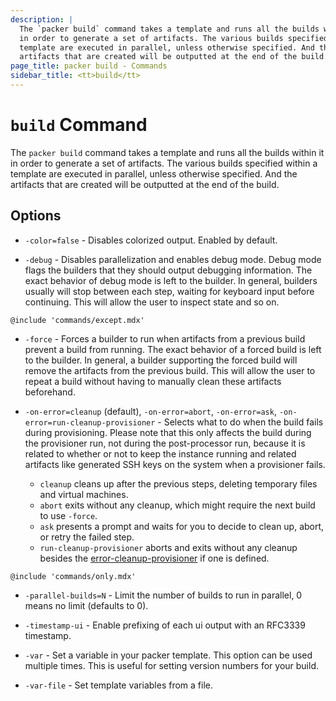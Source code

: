 ```yaml
---
description: |
  The `packer build` command takes a template and runs all the builds within it
  in order to generate a set of artifacts. The various builds specified within a
  template are executed in parallel, unless otherwise specified. And the
  artifacts that are created will be outputted at the end of the build.
page_title: packer build - Commands
sidebar_title: <tt>build</tt>
---
```


# `build` Command

The `packer build` command takes a template and runs all the builds within it
in order to generate a set of artifacts. The various builds specified within a
template are executed in parallel, unless otherwise specified. And the
artifacts that are created will be outputted at the end of the build.

## Options

- `-color=false` - Disables colorized output. Enabled by default.

- `-debug` - Disables parallelization and enables debug mode. Debug mode
  flags the builders that they should output debugging information. The exact
  behavior of debug mode is left to the builder. In general, builders usually
  will stop between each step, waiting for keyboard input before continuing.
  This will allow the user to inspect state and so on.

`@include 'commands/except.mdx'`

- `-force` - Forces a builder to run when artifacts from a previous build
  prevent a build from running. The exact behavior of a forced build is left
  to the builder. In general, a builder supporting the forced build will
  remove the artifacts from the previous build. This will allow the user to
  repeat a build without having to manually clean these artifacts beforehand.

- `-on-error=cleanup` (default), `-on-error=abort`, `-on-error=ask`, `-on-error=run-cleanup-provisioner` -
  Selects what to do when the build fails during provisioning. Please note that
  this only affects the build during the provisioner run, not during the
  post-processor run, because it is related to whether or not to keep the
  instance running and related artifacts like generated SSH keys on the system
  when a provisioner fails.

  - `cleanup` cleans up after the previous steps, deleting temporary files and virtual machines.
  - `abort` exits without any cleanup, which might require the next build to use `-force`.
  - `ask` presents a prompt and waits for you to decide to clean up, abort, or retry
    the failed step.
  - `run-cleanup-provisioner` aborts and exits without any cleanup besides
    the [error-cleanup-provisioner](/docs/templates/provisioners#on-error-provisioner) if one is defined.

`@include 'commands/only.mdx'`

- `-parallel-builds=N` - Limit the number of builds to run in parallel, 0
  means no limit (defaults to 0).

- `-timestamp-ui` - Enable prefixing of each ui output with an RFC3339
  timestamp.

- `-var` - Set a variable in your packer template. This option can be used
  multiple times. This is useful for setting version numbers for your build.

- `-var-file` - Set template variables from a file.
